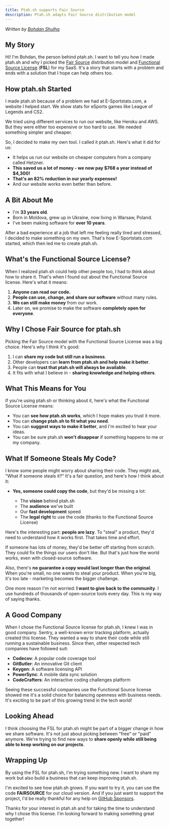```yaml
---
title: Ptah.sh supports Fair Source
description: Ptah.sh adapts Fair Source distribution model
---
```


*Written by [Bohdan Shulha](https://github.com/sponsors/bohdan-shulha)*

## My Story

Hi! I'm Bohdan, the person behind ptah.sh. I want to tell you how I made ptah.sh and why I picked the <a href="https://fair.io/" target="_blank">Fair Source</a> distribution model and <a href="https://fsl.software/">Functional Source License</a> (<b>FSL</b>) for my SaaS. It's a story that starts with a problem and ends with a solution that I hope can help others too.

## How ptah.sh Started

I made ptah.sh because of a problem we had at E-Sportstats.com, a website I helped start. We show stats for eSports games like League of Legends and CS2.

We tried using different services to run our website, like Heroku and AWS. But they were either too expensive or too hard to use. We needed something simpler and cheaper.

So, I decided to make my own tool. I called it ptah.sh. Here's what it did for us:

- It helps us run our website on cheaper computers from a company called Hetzner.
- **This saved us a lot of money - we now pay $768 a year instead of $4,300!**
- **That's an 82% reduction in our yearly expenses!**
- And our website works even better than before.

## A Bit About Me

- I'm **33 years old**.
- Born in Moldova, grew up in Ukraine, now living in Warsaw, Poland.
- I've been making software for **over 10 years**.

After a bad experience at a job that left me feeling really tired and stressed, I decided to make something on my own. That's how E-Sportstats.com started, which then led me to create ptah.sh.

## What's the Functional Source License?

When I realized ptah.sh could help other people too, I had to think about how to share it. That's when I found out about the Functional Source license. Here's what it means:

1. **Anyone can read our code.**
2. **People can use, change, and share our software** without many rules.
3. **We can still make money** from our work.
4. Later on, we promise to make the software **completely open for everyone**.

## Why I Chose Fair Source for ptah.sh

Picking the Fair Source model with the Functional Source License was a big choice. Here's why I think it's good:

1. I can **share my code but still run a business**.
2. Other developers can **learn from ptah.sh and help make it better**.
3. People can **trust that ptah.sh will always be available**.
4. It fits with what I believe in - **sharing knowledge and helping others**.

## What This Means for You

If you're using ptah.sh or thinking about it, here's what the Functional Source License means:

- You can **see how ptah.sh works**, which I hope makes you trust it more.
- You can **change ptah.sh to fit what you need**.
- You can **suggest ways to make it better**, and I'm excited to hear your ideas.
- You can be sure ptah.sh **won't disappear** if something happens to me or my company.

## What If Someone Steals My Code?
I know some people might worry about sharing their code. They might ask, "What if someone steals it?" It's a fair question, and here's how I think about it:

- **Yes, someone could copy the code**, but they'd be missing a lot:

  - The **vision** behind ptah.sh
  - The **audience** we've built
  - Our **fast development** speed
  - The **legal right** to use the code (thanks to the Functional Source License)

Here's the interesting part: **people are lazy**. To "steal" a product, they'd need to understand how it works first. That takes time and effort.

If someone has lots of money, they'd be better off starting from scratch. They could fix the things our users don't like. But that's just how the world works, even with closed-source software.

Also, there's **no guarantee a copy would last longer than the original**. When you're small, no one wants to steal your product. When you're big, it's too late - marketing becomes the bigger challenge.

One more reason I'm not worried: **I want to give back to the community**. I use hundreds of thousands of open-source tools every day. This is my way of saying thanks.


## A Good Company
When I chose the Functional Source license for ptah.sh, I knew I was in good company. Sentry, a well-known error tracking platform, actually created this license. They wanted a way to share their code while still running a sustainable business. Since then, other respected tech companies have followed suit:

- **Codecov**: A popular code coverage tool
- **GitButler**: An innovative Git client
- **Keygen**: A software licensing API
- **PowerSync**: A mobile data sync solution
- **CodeCrafters**: An interactive coding challenges platform

Seeing these successful companies use the Functional Source license showed me it's a solid choice for balancing openness with business needs. It's exciting to be part of this growing trend in the tech world!


## Looking Ahead

I think choosing the FSL for ptah.sh might be part of a bigger change in how we share software. It's not just about picking between "free" or "paid" anymore. We're trying to find new ways to **share openly while still being able to keep working on our projects**.

## Wrapping Up

By using the FSL for ptah.sh, I'm trying something new. I want to share my work but also build a business that can keep improving ptah.sh.

I'm excited to see how ptah.sh grows. If you want to try it, you can use the code **FAIRSOURCE** for our cloud version. And if you just want to support the project, I'd be really thankful for any help on [GitHub Sponsors](https://github.com/sponsors/bohdan-shulha).

Thanks for your interest in ptah.sh and for taking the time to understand why I chose this license. I'm looking forward to making something great together!
